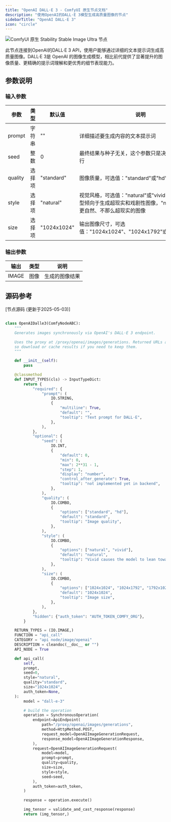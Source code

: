 ```yaml
---
title: "OpenAI DALL·E 3 - ComfyUI 原生节点文档"
description: "使用OpenAI的DALL·E 3模型生成高质量图像的节点"
sidebarTitle: "OpenAI DALL·E 3"
icon: "circle"
---
```


![ComfyUI 原生 Stability Stable Image Ultra 节点](/images/built-in-nodes/api_nodes/openai/openai-dall-e-3.jpg)

此节点连接到OpenAI的DALL·E 3 API，使用户能够通过详细的文本提示词生成高质量图像。DALL·E 3是 OpenAI 的图像生成模型，相比前代提供了显著提升的图像质量、更精确的提示词理解和更优秀的细节表现能力。

## 参数说明

### 输入参数
| 参数 | 类型 | 默认值 | 说明 |
|-----|-----|-------|------|
| prompt | 字符串 | "" | 详细描述要生成内容的文本提示词 |
| seed | 整数 | 0 | 最终结果与种子无关，这个参数只是决定是否重新执行 |
| quality | 选择项 | "standard" | 图像质量，可选值："standard"或"hd" |
| style | 选择项 | "natural" | 视觉风格，可选值："natural"或"vivid"。"vivid"使模型倾向于生成超现实和戏剧性图像，"natural"则生成更自然、不那么超现实的图像 |
| size | 选择项 | "1024x1024" | 输出图像尺寸，可选值："1024x1024"、"1024x1792"或"1792x1024" |

### 输出参数
| 输出 | 类型 | 说明 |
|-----|-----|------|
| IMAGE | 图像 | 生成的图像结果 |

## 源码参考

[节点源码 (更新于2025-05-03)]

```python

class OpenAIDalle3(ComfyNodeABC):
    """
    Generates images synchronously via OpenAI's DALL·E 3 endpoint.

    Uses the proxy at /proxy/openai/images/generations. Returned URLs are short‑lived,
    so download or cache results if you need to keep them.
    """

    def __init__(self):
        pass

    @classmethod
    def INPUT_TYPES(cls) -> InputTypeDict:
        return {
            "required": {
                "prompt": (
                    IO.STRING,
                    {
                        "multiline": True,
                        "default": "",
                        "tooltip": "Text prompt for DALL·E",
                    },
                ),
            },
            "optional": {
                "seed": (
                    IO.INT,
                    {
                        "default": 0,
                        "min": 0,
                        "max": 2**31 - 1,
                        "step": 1,
                        "display": "number",
                        "control_after_generate": True,
                        "tooltip": "not implemented yet in backend",
                    },
                ),
                "quality": (
                    IO.COMBO,
                    {
                        "options": ["standard", "hd"],
                        "default": "standard",
                        "tooltip": "Image quality",
                    },
                ),
                "style": (
                    IO.COMBO,
                    {
                        "options": ["natural", "vivid"],
                        "default": "natural",
                        "tooltip": "Vivid causes the model to lean towards generating hyper-real and dramatic images. Natural causes the model to produce more natural, less hyper-real looking images.",
                    },
                ),
                "size": (
                    IO.COMBO,
                    {
                        "options": ["1024x1024", "1024x1792", "1792x1024"],
                        "default": "1024x1024",
                        "tooltip": "Image size",
                    },
                ),
            },
            "hidden": {"auth_token": "AUTH_TOKEN_COMFY_ORG"},
        }

    RETURN_TYPES = (IO.IMAGE,)
    FUNCTION = "api_call"
    CATEGORY = "api node/image/openai"
    DESCRIPTION = cleandoc(__doc__ or "")
    API_NODE = True

    def api_call(
        self,
        prompt,
        seed=0,
        style="natural",
        quality="standard",
        size="1024x1024",
        auth_token=None,
    ):
        model = "dall-e-3"

        # build the operation
        operation = SynchronousOperation(
            endpoint=ApiEndpoint(
                path="/proxy/openai/images/generations",
                method=HttpMethod.POST,
                request_model=OpenAIImageGenerationRequest,
                response_model=OpenAIImageGenerationResponse,
            ),
            request=OpenAIImageGenerationRequest(
                model=model,
                prompt=prompt,
                quality=quality,
                size=size,
                style=style,
                seed=seed,
            ),
            auth_token=auth_token,
        )

        response = operation.execute()

        img_tensor = validate_and_cast_response(response)
        return (img_tensor,)
``` 